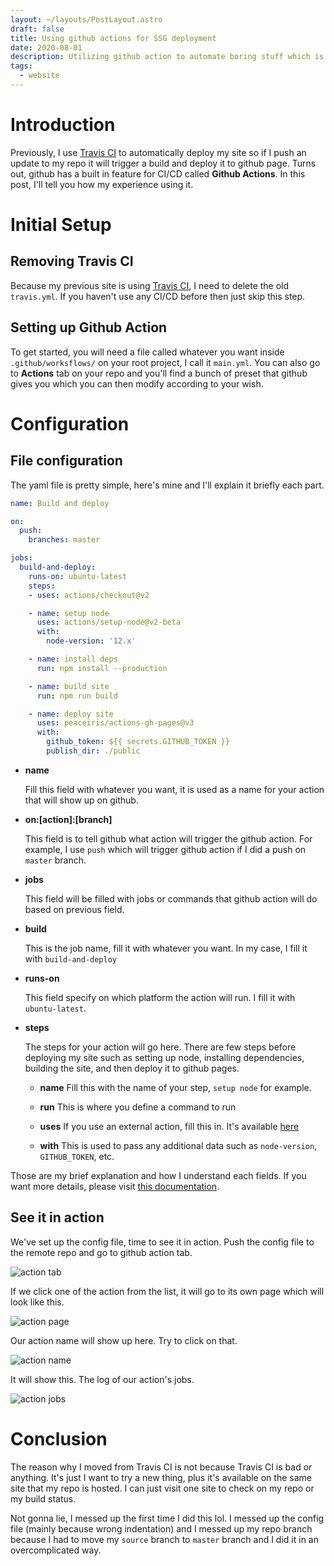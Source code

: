 ```yaml
---
layout: ~/layouts/PostLayout.astro
draft: false
title: Using github actions for SSG deployment
date: 2020-08-01
description: Utilizing github action to automate boring stuff which is building and deploying SSG manually
tags:
  - website
---
```


# Introduction
Previously, I use [Travis CI](https://travis-ci.org) to automatically deploy my site so if I push an update to my repo it will trigger a build and deploy it to github page. Turns out, github has a built in feature for CI/CD called **Github Actions**. In this post, I'll tell you how my experience using it.

# Initial Setup
## Removing Travis CI
Because my previous site is using [Travis CI](https://travis-ci.org), I need to delete the old `travis.yml`. If you haven't use any CI/CD before then just skip this step.

## Setting up Github Action
To get started, you will need a file called whatever you want inside `.github/worksflows/` on your root project, I call it `main.yml`. You can also go to **Actions** tab on your repo and you'll find a bunch of preset that github gives you which you can then modify according to your wish.

# Configuration
## File configuration
The yaml file is pretty simple, here's mine and I'll explain it briefly each part.

```yaml
name: Build and deploy

on:
  push:
    branches: master

jobs:
  build-and-deploy:
    runs-on: ubuntu-latest
    steps:
    - uses: actions/checkout@v2

    - name: setup node
      uses: actions/setup-node@v2-beta
      with:
        node-version: '12.x'

    - name: install deps
      run: npm install --production

    - name: build site
      run: npm run build

    - name: deploy site
      uses: peaceiris/actions-gh-pages@v3
      with:
        github_token: ${{ secrets.GITHUB_TOKEN }}
        publish_dir: ./public
```

- **name**

    Fill this field with whatever you want, it is used as a name for your action that will show up on github.


- **on:[action]:[branch]**

    This field is to tell github what action will trigger the github action. For example, I use `push` which will trigger github action if I did a push on `master` branch.


- **jobs**

    This field will be filled with jobs or commands that github action will do based on previous field.


- **build**

    This is the job name, fill it with whatever you want. In my case, I fill it with `build-and-deploy`


- **runs-on**

    This field specify on which platform the action will run. I fill it with `ubuntu-latest`.


- **steps**

    The steps for your action will go here. There are few steps before deploying my site such as setting up node, installing dependencies, building the site, and then deploy it to github pages.

    - **name**
        Fill this with the name of your step, `setup node` for example.

    - **run**
        This is where you define a command to run

    - **uses**
        If you use an external action, fill this in. It's available [here](https://github.com/marketplace?type=actions)

    - **with**
        This is used to pass any additional data such as `node-version`, `GITHUB_TOKEN`, etc.


Those are my brief explanation and how I understand each fields. If you want more details, please visit [this documentation](https://docs.github.com/en/actions/configuring-and-managing-workflows/configuring-a-workflow).

## See it in action
We've set up the config file, time to see it in action. Push the config file to the remote repo and go to github action tab.

![action tab](/assets/post/github-actions/1.png)

If we click one of the action from the list, it will go to its own page which will look like this.

![action page](/assets/post/github-actions/3.png)

Our action name will show up here. Try to click on that.

![action name](/assets/post/github-actions/4.png)

It will show this. The log of our action's jobs.

![action jobs](/assets/post/github-actions/5.png)

# Conclusion
The reason why I moved from Travis CI is not because Travis CI is bad or anything. It's just I want to try a new thing, plus it's available on the same site that my repo is hosted. I can just visit one site to check on my repo or my build status.

Not gonna lie, I messed up the first time I did this lol. I messed up the config file (mainly because wrong indentation) and I messed up my repo branch because I had to move my `source` branch to `master` branch and I did it in an overcomplicated way.
